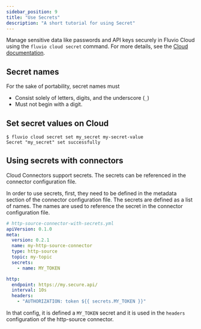 ```yaml
---
sidebar_position: 9
title: "Use Secrets"
description: "A short tutorial for using Secret"
---
```


Manage sensitive data like passwords and API keys securely in Fluvio Cloud using the `fluvio cloud secret` command. For more details, see the [Cloud documentation][cli-secret].

## Secret names

For the sake of portability, secret names must
* Consist solely of letters, digits, and the underscore (`_`)
* Must not begin with a digit.

## Set secret values on Cloud

```shell copy="fl"
$ fluvio cloud secret set my_secret my-secret-value
Secret "my_secret" set successfully
```

## Using secrets with connectors

Cloud Connectors support secrets. The secrets can be referenced in the connector configuration file.

In order to use secrets, first, they need to be defined in the metadata section of the connector configuration file. The secrets are defined as a list of names. The names are used to reference the secret in the connector configuration file.


```yaml
# http-source-connector-with-secrets.yml
apiVersion: 0.1.0
meta:
  version: 0.2.1
  name: my-http-source-connector
  type: http-source
  topic: my-topic
  secrets:
    - name: MY_TOKEN

http:
  endpoint: https://my.secure.api/
  interval: 10s
  headers:
    - "AUTHORIZATION: token ${{ secrets.MY_TOKEN }}"
```

In that config, it is defined a `MY_TOKEN` secret and it is used in the `headers` configuration of the http-source connector.

[cli-secret]: /docs/connectors/how-to/development/cdk/secrets
